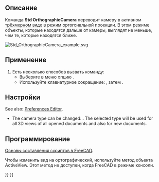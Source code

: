 <languages/>

{{Docnav/ru
|[[Std_ViewCreate/ru|Команда "Создать новый вид"]]
|[[Std_PerspectiveCamera/ru|Команда "Перспективная проекция"]]
|[[Std_View_Menu/ru|Меню "Вид"]]
|IconL=Std_ViewCreate.svg
|IconR=Std_PerspectiveCamera.svg
|IconC=Freecad.svg
}}

<div class="mw-translate-fuzzy">
{{GuiCommand/ru
|Name/ru=Ортогональная проекция
|Name=Std_OrthographicCamera
|MenuLocation=Вид → Ортогональная проекция
|Workbenches=Все
|Shortcut={{KEY|V}} {{KEY|O}}
|SeeAlso=[[Std_PerspectiveCamera/ru|Перспективная проекция]]
}}
</div>

<span id="Description"></span>
==Описание==

Команда '''Std OrthographicCamera''' переводит камеру в активном [[3D_view/ru|трёхмерном виде]] в режим ортогональной проекции. В этом режиме объекты, которые находятся дальше от камеры, выглядят не меньше, чем те, которые находятся ближе.

[[Image:Std_OrthographicCamera_example.svg]]
{{Caption|Два куба с одинаковыми размерами в ортогональной проекции}}

<span id="Usage"></span>
==Применение==

<div class="mw-translate-fuzzy">
# Есть несколько способов вызвать команду:
#* Выберите в меню опцию {{MenuCommand|Вид → [[Image:Std_PerspectiveCamera.svg|16px]] Ортогональная проекция}}.
#* Используйте клавиатурное сокращение: {{KEY|V}}, затем {{KEY|O}}.
</div>

<span id="Preferences"></span>
==Настройки==

See also: [[Preferences_Editor|Preferences Editor]].

* The camera type can be changed: {{MenuCommand|Edit → Preferences... → Display → 3D View → Camera type}}. The selected type will be used for all 3D views of all opened documents and also for new documents.

<span id="Scripting"></span>
==Программирование==

<div class="mw-translate-fuzzy">
{{Emphasis|Смотрите так же:}} [[FreeCAD_Scripting_Basics/ru|Основы составления скриптов в FreeCAD]].
</div>

<div class="mw-translate-fuzzy">
Чтобы изменить вид на ортографический, используйте метод {{incode|setCameraType}} объекта ActiveView. Этот метод не доступен, когда FreeCAD в режиме консоли.
</div>

{{Code|code=
import FreeCADGui

view = FreeCADGui.ActiveDocument.ActiveView
view.setCameraType("Perspective")
view.setCameraType("Orthographic")
view.getCameraType()
}}


{{Docnav/ru
|[[Std_ViewCreate/ru|Команда "Создать новый вид"]]
|[[Std_PerspectiveCamera/ru|Команда "Перспективная проекция"]]
|[[Std_View_Menu/ru|Меню "Вид"]]
|IconL=Std_ViewCreate.svg
|IconR=Std_PerspectiveCamera.svg
|IconC=Freecad.svg
}}

{{Std_Base_navi{{#translation:}}}}
{{Userdocnavi{{#translation:}}}}